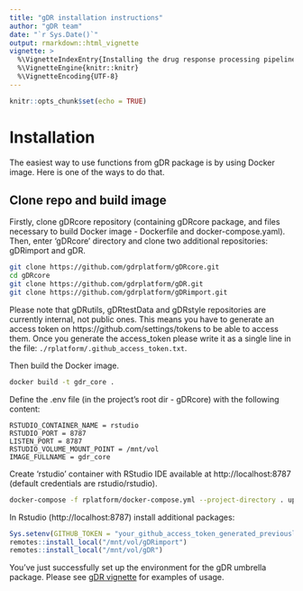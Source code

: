 ```yaml
---
title: "gDR installation instructions"
author: "gDR team"
date: "`r Sys.Date()`"
output: rmarkdown::html_vignette
vignette: >
  %\VignetteIndexEntry{Installing the drug response processing pipeline}
  %\VignetteEngine{knitr::knitr}
  %\VignetteEncoding{UTF-8}
---
```


```r
knitr::opts_chunk$set(echo = TRUE)
```

# Installation

The easiest way to use functions from gDR package is by using Docker image. Here is one of the ways to do that. 

## Clone repo and build image

Firstly, clone gDRcore repository (containing gDRcore package, and files necessary to build Docker image - Dockerfile and docker-compose.yaml). Then, enter 'gDRcore' directory and clone two additional repositories: gDRimport and gDR.

```sh
git clone https://github.com/gdrplatform/gDRcore.git
cd gDRcore
git clone https://github.com/gdrplatform/gDR.git
git clone https://github.com/gdrplatform/gDRimport.git
```

Please note that gDRutils, gDRtestData and gDRstyle repositories are currently internal, not public ones. This means you have to generate an access token on https://github.com/settings/tokens to be able to access them.
Once you generate the access_token please write it as a single line in the file: `./rplatform/.github_access_token.txt`. 

Then build the Docker image.
```sh
docker build -t gdr_core .
```

Define the .env file (in the project's root dir - gDRcore) with the following content:
```{eval=FALSE}
RSTUDIO_CONTAINER_NAME = rstudio
RSTUDIO_PORT = 8787
LISTEN_PORT = 8787
RSTUDIO_VOLUME_MOUNT_POINT = /mnt/vol
IMAGE_FULLNAME = gdr_core
```

Create 'rstudio' container with RStudio IDE available at http://localhost:8787 (default credentials are rstudio/rstudio).
```sh
docker-compose -f rplatform/docker-compose.yml --project-directory . up -d --force-recreate
```

In Rstudio (http://localhost:8787) install additional packages:
```r
Sys.setenv(GITHUB_TOKEN = "your_github_access_token_generated_previously")
remotes::install_local("/mnt/vol/gDRimport")
remotes::install_local("/mnt/vol/gDR")
```

You've just successfully set up the environment for the gDR umbrella package. Please see [gDR vignette](gDR.html) for examples of usage.
